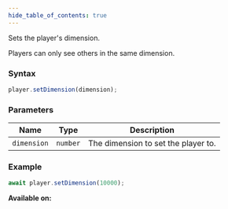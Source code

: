 ```yaml
---
hide_table_of_contents: true
---
```



Sets the player's dimension.

Players can only see others in the same dimension.

### Syntax

```js
player.setDimension(dimension);
```

### Parameters

| Name        | Type     | Description                         |
| ----------- | -------- | ----------------------------------- |
| `dimension` | `number` | The dimension to set the player to. |

### Example

```js
await player.setDimension(10000);
```

**Available on:** <ServerTag />
